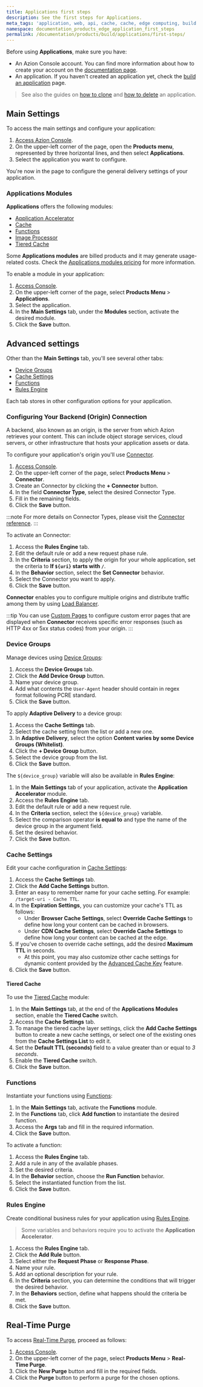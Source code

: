 ```yaml
---
title: Applications first steps
description: See the first steps for Applications.
meta_tags: 'application, web, api, cache, cache, edge computing, build'
namespace: documentation_products_edge_application_first_steps
permalink: /documentation/products/build/applications/first-steps/
---
```


Before using **Applications**, make sure you have:

- An Azion Console account. You can find more information about how to create your account on the [documentation page](/en/documentation/products/accounts/creating-account/).
- An application. If you haven't created an application yet, check the [build an application](/en/documentation/products/guides/build/build-an-application/) page.

> See also the guides on [how to clone](/en/documentation/products/guides/clone-applications/) and [how to delete](/en/documentation/products/guides/delete-applications/) an application.

## Main Settings

To access the main settings and configure your application:

1. [Access Azion Console](https://console.azion.com).
2. On the upper-left corner of the page, open the **Products menu**, represented by three horizontal lines, and then select **Applications**.
3. Select the application you want to configure.

You're now in the page to configure the general delivery settings of your application. 

### Applications Modules

**Applications** offers the following modules:

- [Application Accelerator](/en/documentation/products/build/applications/application-accelerator/)
- [Cache](/en/documentation/products/build/applications/cache/)
- [Functions](/en/documentation/products/build/applications/functions/)
- [Image Processor](/en/documentation/products/build/applications/image-processor/)
- [Tiered Cache](/en/documentation/products/build/applications/tiered-cache/)

Some **Applications modules** are billed products and it may generate usage-related costs. Check the [Applications modules pricing](/en/documentation/products/pricing/) for more information.

To enable a module in your application:

1. [Access Console](https://console.azion.com).
2. On the upper-left corner of the page, select **Products Menu** > **Applications**.
3. Select the application.
4. In the **Main Settings** tab, under the **Modules** section, activate the desired module.
5. Click the **Save** button.

## Advanced settings

Other than the **Main Settings** tab, you'll see several other tabs:

- [Device Groups](/en/documentation/products/build/applications/device-groups/)
- [Cache Settings](/en/documentation/products/build/applications/cache-settings/)
- [Functions](/en/documentation/products/build/applications/functions-instances/)
- [Rules Engine](/en/documentation/products/build/applications/rules-engine/)

Each tab stores in other configuration options for your application.

### Configuring Your Backend (Origin) Connection

A backend, also known as an origin, is the server from which Azion retrieves your content. This can include object storage services, cloud servers, or other infrastructure that hosts your application assets or data.

To configure your application's origin you'll use [Connector](/en/documentation/products/secure/edge-connector/).

1. [Access Console](https://console.azion.com).
2. On the upper-left corner of the page, select **Products Menu** > **Connector**.
3. Create an Connector by clicking the **\+ Connector** button.
4. In the field **Connector Type**, select the desired Connector Type.
5. Fill in the remaining fields.
6. Click the **Save** button.

:::note
For more details on Connector Types, please visit the [Connector reference](/en/documentation/products/secure/edge-connector/).
:::

To activate an Connector:

1. Access the **Rules Engine** tab.
2. Edit the default rule or add a new request phase rule.
3. In the **Criteria** section, to apply the origin for your whole application, set the criteria to **If `${uri}` starts with `/`**.
4. In the **Behavior** section, select the **Set Connector** behavior.
5. Select the Connector you want to apply.
6. Click the **Save** button.

**Connector** enables you to configure multiple origins and distribute traffic among them by using [Load Balancer](/en/documentation/products/secure/edge-connector/load-balancer/).

:::tip
You can use [Custom Pages](/en/documentation/products/secure/custom-pages/) to configure custom error pages that are displayed when **Connector** receives specific error responses (such as HTTP 4xx or 5xx status codes) from your origin.
:::

### Device Groups

Manage devices using [Device Groups](/en/documentation/products/build/applications/device-groups/):

1. Access the **Device Groups** tab.
2. Click the **Add Device Group** button.
3. Name your device group.
4. Add what contents the `User-Agent` header should contain in regex format following PCRE standard.
5. Click the **Save** button.

To apply **Adaptive Delivery** to a device group:

1. Access the **Cache Settings** tab.
2. Select the cache setting from the list or add a new one.
3. In **Adaptive Delivery**, select the option **Content varies by some Device Groups (Whitelist)**.
4. Click the **+ Device Group** button.
5. Select the device group from the list.
6. Click the **Save** button.

The `${device_group}` variable will also be available in **Rules Engine**:

1. In the **Main Settings** tab of your application, activate the **Application Accelerator** module.
2. Access the **Rules Engine** tab.
3. Edit the default rule or add a new request rule.
4. In the **Criteria** section, select the `${device_group}` variable.
5. Select the comparison operator **is equal to** and type the name of the device group in the argument field.
6. Set the desired behavior.
7. Click the **Save** button.

### Cache Settings

Edit your cache configuration in [Cache Settings](/en/documentation/products/build/applications/cache-settings/):

1. Access the **Cache Settings** tab.
2. Click the **Add Cache Settings** button.
3. Enter an easy to remember name for your cache setting. For example: `/target-uri - Cache TTL`.
4. In the **Expiration Settings**, you can customize your cache's TTL as follows:
   - Under **Browser Cache Settings**, select **Override Cache Settings** to define how long your content can be cached in browsers.
   - Under **CDN Cache Settings**, select **Override Cache Settings** to define how long your content can be cached at the edge.
5. If you've chosen to override cache settings, add the desired **Maximum TTL** in seconds.
    - At this point, you may also customize other cache settings for dynamic content provided by the [Advanced Cache Key](/en/documentation/products/build/applications/cache-settings/#advanced-cache-key) feature.
6. Click the **Save** button.

#### Tiered Cache

To use the [Tiered Cache](/en/documentation/products/build/applications/tiered-cache/) module:

1. In the **Main Settings** tab, at the end of the **Applications Modules** section, enable the **Tiered Cache** switch.
2. Access the **Cache Settings** tab.
3. To manage the tiered cache layer settings, click the **Add Cache Settings** button to create a new cache settings, or select one of the existing ones from the **Cache Settings List** to edit it.
4. Set the **Default TTL (seconds)** field to a value greater than or equal to *3 seconds*.
5. Enable the **Tiered Cache** switch.
6. Click the **Save** button.

### Functions

Instantiate your functions using [Functions](/en/documentation/products/build/applications/functions-instances/):

1. In the **Main Settings** tab, activate the **Functions** module.
2. In the **Functions** tab, click **Add function** to instantiate the desired function.
3. Access the **Args** tab and fill in the required information.
4. Click the **Save** button.

To activate a function:

1. Access the **Rules Engine** tab.
2. Add a rule in any of the available phases.
3. Set the desired criteria.
4. In the **Behavior** section, choose the **Run Function** behavior.
5. Select the instantiated function from the list.
6. Click the **Save** button.

### Rules Engine

Create conditional business rules for your application using [Rules Engine](/en/documentation/products/build/applications/rules-engine/).

> Some variables and behaviors require you to activate the **Application Accelerator**.

1. Access the **Rules Engine** tab.
2. Click the **Add Rule** button.
3. Select either the **Request Phase** or **Response Phase**.
4. Name your rule.
5. Add an optional description for your rule.
6. In the **Criteria** section, you can determine the conditions that will trigger the desired behavior.
7. In the **Behaviors** section, define what happens should the criteria be met.
8. Click the **Save** button.

## Real-Time Purge

To access [Real-Time Purge](/en/documentation/products/build/applications/real-time-purge/), proceed as follows:

1. [Access Console](https://console.azion.com).
2. On the upper-left corner of the page, select **Products Menu** > **Real-Time Purge**.
3. Click the **New Purge** button and fill in the required fields.
4. Click the **Purge** button to perform a purge for the chosen options.




